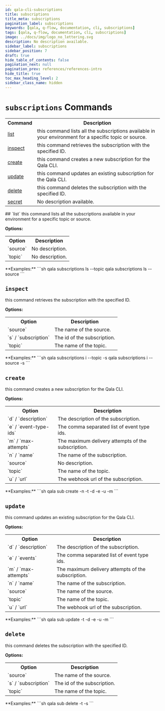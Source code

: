 ```yaml
---
id: qala-cli-subscriptions
title: subscriptions
title_meta: subscriptions
pagination_label: subscriptions
keywords: [qala, q-flow, documentation, cli, subscriptions]
tags: [qala, q-flow, documentation, cli, subscriptions]
image: ../docs/img/logo_no_lettering.svg
description: No description available.
sidebar_label: subscriptions
sidebar_position: 7
draft: true
hide_table_of_contents: false
pagination_next: null
pagination_prev: references/references-intro
hide_title: true
toc_max_heading_level: 2
sidebar_class_name: hidden
---
```



<HeroBanner
    title="subscriptions"
    tagline="No description available."
    backgroundColor='transparent'
/>

# `subscriptions` Commands

<table>
<tr><th>Command</th><th>Description</th></tr>
<tr><td><a href="#list" title="Learn about list">list</a></td><td>this command lists all the subscriptions available in your 
environment for a specific topic or source.</td></tr>
<tr><td><a href="#inspect" title="Learn about inspect">inspect</a></td><td>this command retrieves the subscription with the specified 
ID.</td></tr>
<tr><td><a href="#create" title="Learn about create">create</a></td><td>this command creates a new subscription for the Qala 
CLI.</td></tr>
<tr><td><a href="#update" title="Learn about update">update</a></td><td>this command updates an existing subscription for the Qala 
CLI.</td></tr>
<tr><td><a href="#delete" title="Learn about delete">delete</a></td><td>this command deletes the subscription with the specified 
ID.</td></tr>
<tr><td><a href="qala-cli-secret.mdx" title="Learn about secret">secret</a></td><td>No description available.</td></tr>
</table>
## `list`
this command lists all the subscriptions available in your 
environment for a specific topic or source.

**Options:**
<table>
<tr><th>Option</th><th>Description</th></tr>
<tr><td>`source`</td><td>No description.</td></tr>
<tr><td>`topic`</td><td>No description.</td></tr>
</table>
**Examples:**
```sh
qala subscriptions ls --topic <TOPIC_NAME>
qala subscriptions ls --source  <SOURCE_NAME>
```


## `inspect`
this command retrieves the subscription with the specified 
ID.

**Options:**
<table>
<tr><th>Option</th><th>Description</th></tr>
<tr><td>`source`</td><td>The name of the source.</td></tr>
<tr><td>`s` / `subscription`</td><td>The id of the subscription.</td></tr>
<tr><td>`topic`</td><td>The name of the topic.</td></tr>
</table>
**Examples:**
```sh
qala subscriptions i --topic <TOPIC_NAME> -s <SUBSCRIPTION_ID>
qala subscriptions i --source <SOURCE_NAME>  -s <SUBSCRIPTION_ID>
```


## `create`
this command creates a new subscription for the Qala 
CLI.

**Options:**
<table>
<tr><th>Option</th><th>Description</th></tr>
<tr><td>`d` / `description`</td><td>The description of the subscription.</td></tr>
<tr><td>`e` / `event-type-ids`</td><td>The comma separated list of event type ids.</td></tr>
<tr><td>`m` / `max-attempts`</td><td>The maximum delivery attempts of the 
subscription.</td></tr>
<tr><td>`n` / `name`</td><td>The name of the subscription.</td></tr>
<tr><td>`source`</td><td>No description.</td></tr>
<tr><td>`topic`</td><td>The name of the topic.</td></tr>
<tr><td>`u` / `url`</td><td>The webhook url of the subscription.</td></tr>
</table>
**Examples:**
```sh
qala sub create -n <SUBSCRIPTION_NAME> -t  <TOPIC_NAME> -d <DESCRIPTION> -e <EVENTS_COMMA_SEPERATED_IDS>  -u <WEBHOOK_URL> -m <MAX_DELIVERY_ATTEMPTS>
```


## `update`
this command updates an existing subscription for the Qala 
CLI.

**Options:**
<table>
<tr><th>Option</th><th>Description</th></tr>
<tr><td>`d` / `description`</td><td>The description of the subscription.</td></tr>
<tr><td>`e` / `events`</td><td>The comma separated list of event type ids.</td></tr>
<tr><td>`m` / `max-attempts`</td><td>The maximum delivery attempts of the 
subscription.</td></tr>
<tr><td>`n` / `name`</td><td>The name of the subscription.</td></tr>
<tr><td>`source`</td><td>The name of the source.</td></tr>
<tr><td>`topic`</td><td>The name of the topic.</td></tr>
<tr><td>`u` / `url`</td><td>The webhook url of the subscription.</td></tr>
</table>
**Examples:**
```sh
qala sub update <SUBSCRIPTION_ID> -t  <TOPIC_NAME> -d <DESCRIPTION> -e <EVENTS_COMMA_SEPERATED_IDS>  -u <WEBHOOK_URL> -m <MAX_DELIVERY_ATTEMPTS>
```


## `delete`
this command deletes the subscription with the specified 
ID.

**Options:**
<table>
<tr><th>Option</th><th>Description</th></tr>
<tr><td>`source`</td><td>The name of the source.</td></tr>
<tr><td>`s` / `subscription`</td><td>The id of the subscription.</td></tr>
<tr><td>`topic`</td><td>The name of the topic.</td></tr>
</table>
**Examples:**
```sh
qala sub delete -t <TOPIC_NAME> -s  <SUBSCRIPTION_ID>
```


